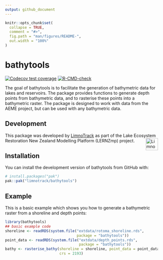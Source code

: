 ```yaml
---
output: github_document
---
```


<!-- README.md is generated from README.Rmd. Please edit that file -->

```r
knitr::opts_chunk$set(
  collapse = TRUE,
  comment = "#>",
  fig.path = "man/figures/README-",
  out.width = "100%"
)
```

# bathytools

<!-- badges: start -->
[![Codecov test coverage](https://codecov.io/gh/limnotrack/bathytools/graph/badge.svg)](https://app.codecov.io/gh/limnotrack/bathytools)
[![R-CMD-check](https://github.com/limnotrack/bathytools/actions/workflows/R-CMD-check.yaml/badge.svg)](https://github.com/limnotrack/bathytools/actions/workflows/R-CMD-check.yaml)
<!-- badges: end -->

The goal of bathytools is to facilitate the generation of bathymetric data for lakes and reservoirs. The package provides functions to generate depth points from bathymetric data, and to rasterise these points into a bathymetric raster. The package is designed to work with data from the AEME project, but can be used with any bathymetric data.

## Development

This package was developed by [LimnoTrack](http://limnotrack.com/) as part of the Lake Ecosystem Restoration New Zealand Modelling Platform (LERNZmp) project. <a href="http://limnotrack.com/"><img src="man/figures/limnotrack_border.jpg" alt="LimnoTrack website" align="right" height="40"/></a>

## Installation

You can install the development version of bathytools from GitHub with:

``` r
# install.packages("pak")
pak::pak("limnotrack/bathytools")
```

## Example

This is a basic example which shows you how to generate a bathymetric raster from a shoreline and depth points:

```r
library(bathytools)
## basic example code
shoreline <- readRDS(system.file("extdata/rotoma_shoreline.rds",
                                 package = "bathytools"))
point_data <- readRDS(system.file("extdata/depth_points.rds",
                                  package = "bathytools"))
bathy <- rasterise_bathy(shoreline = shoreline, point_data = point_data,
                         crs = 2193)
```
